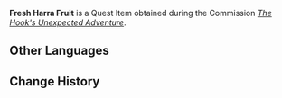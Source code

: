 {{Item Infobox
|id           = 101941
|image        = Item Harra Fruit.png
|type         = Quest Items
|quality      = 0
|description  = [[Harra Fruit]] needed for making Angler Kayvan's special bait. For some reason, Harra Fruits of this kind have an appeal to monsters. They would often linger around areas where these Harra Fruits are...
|source1      = [[The Hook's Unexpected Adventure]]
|related_type = Variant
|related_item = Harra Fruit
}}
'''Fresh Harra Fruit''' is a Quest Item obtained during the Commission ''[[The Hook's Unexpected Adventure]]''.
<!--
==Location==
<gallery>

</gallery>
-->
==Other Languages==
{{Other Languages
|default_hidden = 1
|en      = Fresh Harra Fruit
|zhs     = 新鲜的香辛果
|zhs_rm  = Xīnxiān de Xiāngxīn-guǒ
|zht     = 新鮮的香辛果
|zht_rm  = Xīnxiān de Xiāngxīn-guǒ
|ja      = 新鮮なハッラの実
|ja_rm   = Shinsen na Harra no Mi
|ko      = 신선한 향신과
|ko_rm   = Sinseonhan Hyangsin'gwa
|es      = Fruto harra fresco
|fr      = Fruit harra frais
|ru      = Свежий фрукт харра
|th      = Harra Fruit สดใหม่
|th_rm   = 
|vi      = Quả Harra Tươi
|de      = Frische Harra-Frucht
|id      = Harra Fruit Segar
|pt      = Fruta Harra Fresco
|tr      = Taze Harra Meyvesi
|it      = Frutto di Harra fresco
}}

==Change History==
{{Change History|3.0}}